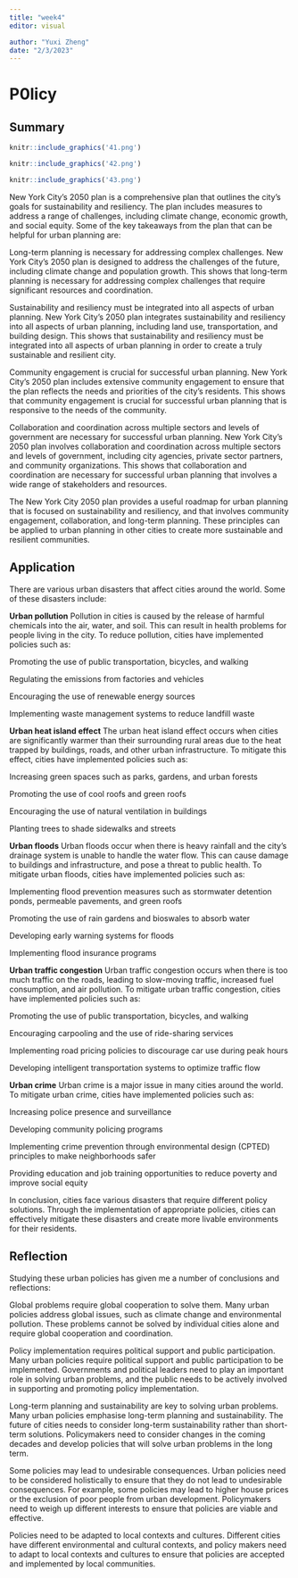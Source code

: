 ```yaml
---
title: "week4"
editor: visual

author: "Yuxi Zheng"
date: "2/3/2023"
---
```

# P0licy {.unnumbered}

## Summary

```r
knitr::include_graphics('41.png')
```

```r
knitr::include_graphics('42.png')
```

```r
knitr::include_graphics('43.png')
```
New York City's 2050 plan is a comprehensive plan that outlines the city's goals for sustainability and resiliency. The plan includes measures to address a range of challenges, including climate change, economic growth, and social equity. Some of the key takeaways from the plan that can be helpful for urban planning are:

Long-term planning is necessary for addressing complex challenges. New York City's 2050 plan is designed to address the challenges of the future, including climate change and population growth. This shows that long-term planning is necessary for addressing complex challenges that require significant resources and coordination.

Sustainability and resiliency must be integrated into all aspects of urban planning. New York City's 2050 plan integrates sustainability and resiliency into all aspects of urban planning, including land use, transportation, and building design. This shows that sustainability and resiliency must be integrated into all aspects of urban planning in order to create a truly sustainable and resilient city.

Community engagement is crucial for successful urban planning. New York City's 2050 plan includes extensive community engagement to ensure that the plan reflects the needs and priorities of the city's residents. This shows that community engagement is crucial for successful urban planning that is responsive to the needs of the community.

Collaboration and coordination across multiple sectors and levels of government are necessary for successful urban planning. New York City's 2050 plan involves collaboration and coordination across multiple sectors and levels of government, including city agencies, private sector partners, and community organizations. This shows that collaboration and coordination are necessary for successful urban planning that involves a wide range of stakeholders and resources.

The New York City 2050 plan provides a useful roadmap for urban planning that is focused on sustainability and resiliency, and that involves community engagement, collaboration, and long-term planning. These principles can be applied to urban planning in other cities to create more sustainable and resilient communities.

## Application

There are various urban disasters that affect cities around the world. Some of these disasters include:

**Urban pollution**
Pollution in cities is caused by the release of harmful chemicals into the air, water, and soil. This can result in health problems for people living in the city. To reduce pollution, cities have implemented policies such as:

Promoting the use of public transportation, bicycles, and walking

Regulating the emissions from factories and vehicles

Encouraging the use of renewable energy sources

Implementing waste management systems to reduce landfill waste

**Urban heat island effect**
The urban heat island effect occurs when cities are significantly warmer than their surrounding rural areas due to the heat trapped by buildings, roads, and other urban infrastructure. To mitigate this effect, cities have implemented policies such as:

Increasing green spaces such as parks, gardens, and urban forests

Promoting the use of cool roofs and green roofs

Encouraging the use of natural ventilation in buildings

Planting trees to shade sidewalks and streets

**Urban floods**
Urban floods occur when there is heavy rainfall and the city's drainage system is unable to handle the water flow. This can cause damage to buildings and infrastructure, and pose a threat to public health. To mitigate urban floods, cities have implemented policies such as:

Implementing flood prevention measures such as stormwater detention ponds, permeable pavements, and green roofs

Promoting the use of rain gardens and bioswales to absorb water

Developing early warning systems for floods

Implementing flood insurance programs

**Urban traffic congestion**
Urban traffic congestion occurs when there is too much traffic on the roads, leading to slow-moving traffic, increased fuel consumption, and air pollution. To mitigate urban traffic congestion, cities have implemented policies such as:

Promoting the use of public transportation, bicycles, and walking

Encouraging carpooling and the use of ride-sharing services

Implementing road pricing policies to discourage car use during peak hours

Developing intelligent transportation systems to optimize traffic flow

**Urban crime**
Urban crime is a major issue in many cities around the world. To mitigate urban crime, cities have implemented policies such as:

Increasing police presence and surveillance

Developing community policing programs

Implementing crime prevention through environmental design (CPTED) principles to make neighborhoods safer

Providing education and job training opportunities to reduce poverty and improve social equity

In conclusion, cities face various disasters that require different policy solutions. Through the implementation of appropriate policies, cities can effectively mitigate these disasters and create more livable environments for their residents.

## Reflection

Studying these urban policies has given me a number of conclusions and reflections:

Global problems require global cooperation to solve them. Many urban policies address global issues, such as climate change and environmental pollution. These problems cannot be solved by individual cities alone and require global cooperation and coordination.

Policy implementation requires political support and public participation. Many urban policies require political support and public participation to be implemented. Governments and political leaders need to play an important role in solving urban problems, and the public needs to be actively involved in supporting and promoting policy implementation.

Long-term planning and sustainability are key to solving urban problems. Many urban policies emphasise long-term planning and sustainability. The future of cities needs to consider long-term sustainability rather than short-term solutions. Policymakers need to consider changes in the coming decades and develop policies that will solve urban problems in the long term.

Some policies may lead to undesirable consequences. Urban policies need to be considered holistically to ensure that they do not lead to undesirable consequences. For example, some policies may lead to higher house prices or the exclusion of poor people from urban development. Policymakers need to weigh up different interests to ensure that policies are viable and effective.

Policies need to be adapted to local contexts and cultures. Different cities have different environmental and cultural contexts, and policy makers need to adapt to local contexts and cultures to ensure that policies are accepted and implemented by local communities.
